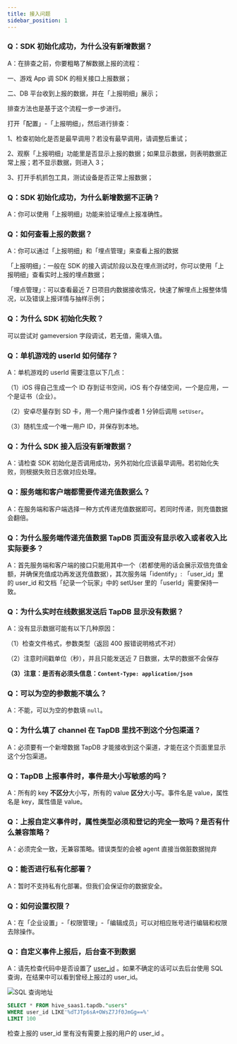 ```yaml
---
title: 接入问题
sidebar_position: 1
---
```


### Q：SDK 初始化成功，为什么没有新增数据？

A：在排查之前，你要粗略了解数据上报的流程：

一、游戏 App 调 SDK 的相关接口上报数据；

二、DB 平台收到上报的数据，并在「上报明细」展示；

排查方法也是基于这个流程一步一步进行。

打开「配置」-「上报明细」，然后进行排查：

1、检查初始化是否是最早调用？若没有最早调用，请调整后重试；

2、观察「上报明细」功能里是否显示上报的数据；如果显示数据，则表明数据正常上报；若不显示数据，则进入 3；

3、打开手机抓包工具，测试设备是否正常上报数据；

### Q：SDK 初始化成功，为什么新增数据不正确？

A：你可以使用「上报明细」功能来验证埋点上报准确性。

### Q：如何查看上报的数据？

A：你可以通过「上报明细」和「埋点管理」来查看上报的数据

「上报明细」：一般在 SDK 的接入调试阶段以及在埋点测试时，你可以使用「上报明细」查看实时上报的埋点数据；

「埋点管理」：可以查看最近 7 日项目内数据接收情况，快速了解埋点上报整体情况，以及错误上报详情与抽样示例；

### Q：为什么 SDK 初始化失败？

可以尝试对 gameversion 字段调试，若无值，需填入值。

### Q：单机游戏的 userId 如何储存？

A：单机游戏的 userId 需要注意以下几点：

（1）iOS 得自己生成一个 ID 存到证书空间，iOS 有个存储空间，一个是应用，一个是证书（企业）。

（2）安卓尽量存到 SD 卡，用一个用户操作或者 1 分钟后调用 `setUser`。

（3）随机生成一个唯一用户 ID，并保存到本地。

### Q：为什么 SDK 接入后没有新增数据？

A：请检查 SDK 初始化是否调用成功，另外初始化应该最早调用。若初始化失败，则根据失败日志做对应处理。

### Q：服务端和客户端都需要传递充值数据么？

A：在服务端和客户端选择一种方式传递充值数据即可。若同时传递，则充值数据会翻倍。

### Q：为什么服务端传递充值数据 TapDB 页面没有显示收入或者收入比实际要多？

A：首先服务端和客户端的接口只能用其中一个（若都使用的话会展示双倍充值金额，并确保充值成功再发送充值数据），其次服务端「identify」: 「user_id」里的 user_id 和文档「纪录一个玩家」中的 setUser 里的「userId」需要保持一致。

### Q：为什么实时在线数据发送后 TapDB 显示没有数据？

A：没有显示数据可能有以下几种原因：

（1）检查文件格式，参数类型（返回 400 报错说明格式不对）

（2）注意时间戳单位（秒），并且只能发送近 7 日数据，太早的数据不会保存

**（3）注意：是否有必须头信息：`Content-Type: application/json`**

### Q：可以为空的参数能不填么？

A：不能，可以为空的参数填 `null`。

### Q：为什么填了 channel 在 TapDB 里找不到这个分包渠道？

A：必须要有一个新增数据 TapDB 才能接收到这个渠道，才能在这个页面里显示这个分包渠道。

### Q：TapDB 上报事件时，事件是大小写敏感的吗？

A：所有的 key **不区分**大小写，所有的 value **区分**大小写。事件名是 value，属性名是 key，属性值是 value。

### Q：上报自定义事件时，属性类型必须和登记的完全一致吗？是否有什么兼容策略？

A：必须完全一致，无兼容策略。错误类型的会被 agent 直接当做脏数据抛弃

### Q：能否进行私有化部署？

A：暂时不支持私有化部署。但我们会保证你的数据安全。

### Q：如何设置权限？

A：在「企业设置」-「权限管理」-「编辑成员」可以对相应账号进行编辑和权限去除操作。

### Q：自定义事件上报后，后台查不到数据

A：请先检查代码中是否设置了 [user_id](/sdk/tapdb/sdk/client-side-integration/#设置账号-id) 。如果不确定的话可以去后台使用 SQL 查询，在结果中可以看到曾经上报过的 user_id。

![ SQL 查询地址](/img/数据分析-Sql查询.png)

```SQL
SELECT * FROM hive_saas1.tapdb."users"
WHERE user_id LIKE'%dTJTp6sA+OWsZ7Jf0JmGg==%'
LIMIT 100
```
检查上报的 user_id 里有没有需要上报的用户的 user_id 。


